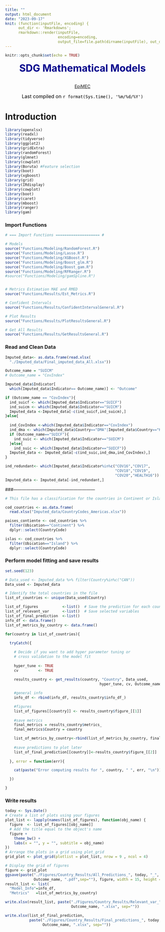 ```yaml
---
title: ""
output: html_document
date: "2023-09-17"
knit: (function(inputFile, encoding) { 
      out_dir <- 'Rmarkdowns';
      rmarkdown::render(inputFile,
                        encoding=encoding, 
                        output_file=file.path(dirname(inputFile), out_dir, 'MainFileCountry.html')) })
---
```


```r
knitr::opts_chunk$set(echo = TRUE)
```

<center><p style="color:darkblue"> <font size="6">  **SDG Mathematical Models** </font> </p> </center>
<center><p style="color:darkblue"> <br> [EpiMEC](https://paginas.cimpa.ucr.ac.cr/Epimec/) </font> </p> </center>
<center><p style="color:black"> <font size="3"> Last compiled on `r format(Sys.time(), '%m/%d/%Y')` </font> </p> </center>

# Introduction

```r
library(openxlsx)
library(readxl)
library(tidyverse)
library(ggplot2)
library(gridExtra)
library(randomForest)
library(glmnet)
library(cowplot)
library(Boruta) #Feature selection
library(boot)
library(xgboost)
library(grid)
library(IRdisplay)
library(cowplot)
library(boot)
library(caret)
library(mboost)
library(ranger)
library(gam)
```

### Import Functions

```r

# === Import Functions ==================== #

# Models
source("Functions/Modeling/RandomForest.R")
source("Functions/Modeling/Lasso.R")
source("Functions/Modeling/XGBoost.R")
source("Functions/Modeling/Boost_glm.R")
source("Functions/Modeling/Boost_gam.R")
source("Functions/Modeling/RFRanger.R")
#source("Functions/Modeling/gamSpline.R")


# Metrics Estimation MAE and RMED
source("Functions/Results/Est_Metrics.R")

# Confident Intervals
source("Functions/Results/ConfidentIntervalGeneral.R")

# Plot Results
source("Functions/Results/PlotResultsGeneral.R")

# Get All Results
source("Functions/Results/GetResultsGeneral.R")

```

### Read and Clean Data

```r

Imputed_data<- as.data.frame(read.xlsx(
  "./Imputed_data/Final_imputed_data_All.xlsx"))

Outcome_name = "SUICM"
# Outcome_name = "CovIndex"

Imputed_data$Indicator[
  which(Imputed_data$Indicator== Outcome_name)] <- "Outcome"

if (Outcome_name == "CovIndex"){
  ind_suicf <- which(Imputed_data$Indicator=="SUICF")
  ind_suicm <- which(Imputed_data$Indicator=="SUICM")
  Imputed_data <-Imputed_data[-c(ind_suicf,ind_suicm),]
}else{
  
  ind_CovIndex <-which(Imputed_data$Indicator=="CovIndex")
  ind_dma <- which(Imputed_data$Country=="DMA"|Imputed_data$Country=="KNA")
  if (Outcome_name=="SUICF"){
    ind_suic <- which(Imputed_data$Indicator=="SUICM")
  }else{
    ind_suic <- which(Imputed_data$Indicator=="SUICF")}
  Imputed_data <- Imputed_data[-c(ind_suic,ind_dma,ind_CovIndex),]
}

ind_redundant<- which(Imputed_data$Indicator%in%c("COV16","COV17",
                                                  "COV18","COV19",
                                                  "COV20","HEALTH16"))
Imputed_data <- Imputed_data[-ind_redundant,]
```

###---------------------------------------------------------

```r
# This file has a classification for the countries in Continent or Island

cod_countries <- as.data.frame(
  read.xlsx("Imputed_data/CountryCodes_Americas.xlsx"))

paises_contiente <- cod_countries %>% 
  filter(Ubication=="Continent") %>% 
  dplyr::select(CountryCode)

islas <- cod_countries %>%
  filter(Ubication=="Island") %>%
  dplyr::select(CountryCode)
```

### Perform model fitting and save results

```r
set.seed(123)

# Data_used <- Imputed_data %>% filter(Country%in%c("CAN"))
Data_used <- Imputed_data

# Identify the total countries in the file
list_of_countries <- unique(Data_used$Country)

list_of_figures           <-list()  # Save the prediction for each country
list_of_relevant_var      <-list()  # Save selected variables
list_of_final_prediction  <-list()
info_df <- data.frame()
list_of_metrics_by_country <- data.frame()

for(country in list_of_countries){
  
  tryCatch({

    # Decide if you want to add hyper parameter tuning or
    # cross validation to the model fit
    
    hyper_tune <- TRUE
    cv         <- TRUE
  
    results_country <- get_results(country, "Country", Data_used,
                                           hyper_tune, cv, Outcome_name)

    #general info
    info_df <- rbind(info_df, results_country$info_df_)

    #figures
    list_of_figures[[country]] <- results_country$figure_[[1]]
  
    #save metrics  
    final_metrics = results_country$metrics_ 
    final_metrics$Country = country

    list_of_metrics_by_country<-rbind(list_of_metrics_by_country, final_metrics)
  
    #save predictions to plot later
    list_of_final_prediction[[country]]<-results_country$figure_[[2]]
  
  }, error = function(err){

    cat(paste("Error computing results for ", country, " ", err, "\n"))

  })

}
```

### Write results

```r

today <- Sys.Date()
# Create a list of plots using your figures
plot_list <- lapply(names(list_of_figures), function(obj_name) {
  figure  <- list_of_figures[[obj_name]]
  # Add the title equal to the object's name
  figure +
    theme_bw() +
    labs(x = "", y = "", subtitle = obj_name)
})
# Arrange the plots in a grid using plot_grid
grid_plot <- plot_grid(plotlist = plot_list, nrow = 9 , ncol = 4)

# Display the grid of figures
figure <- grid_plot
ggsave(paste("./Figures/Country_Results/All_Predictions_", today, "_", 
             Outcome_name, ".pdf",sep=""), figure, width = 15, height = 20) 
result_list <- list(
  "Model_Info"=info_df,
  "Metrics"   =list_of_metrics_by_country)

write.xlsx(result_list, paste("./Figures/Country_Results/Relevant_var_", today, "_", 
                              Outcome_name, ".xlsx", sep=""))

write.xlsx(list_of_final_prediction,
           paste("./Figures/Country_Results/Final_predictions_", today, "_",
                 Outcome_name, ".xlsx", sep=""))
```

